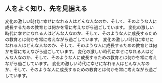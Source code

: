 ## 人をよく知り、先を見据える

変化の激しい時代に幸せになれる人はどんな人なのか、そして、そのような人に成長するための教育とは何かを常に考えながら過ごしています。
変化の激しい時代に幸せになれる人はどんな人なのか、そして、そのような人に成長するための教育とは何かを常に考えながら過ごしています。
変化の激しい時代に幸せになれる人はどんな人なのか、そして、そのような人に成長するための教育とは何かを常に考えながら過ごしています。
変化の激しい時代に幸せになれる人はどんな人なのか、そして、そのような人に成長するための教育とは何かを常に考えながら過ごしています。
変化の激しい時代に幸せになれる人はどんな人なのか、そして、そのような人に成長するための教育とは何かを常に考えながら過ごしています。

